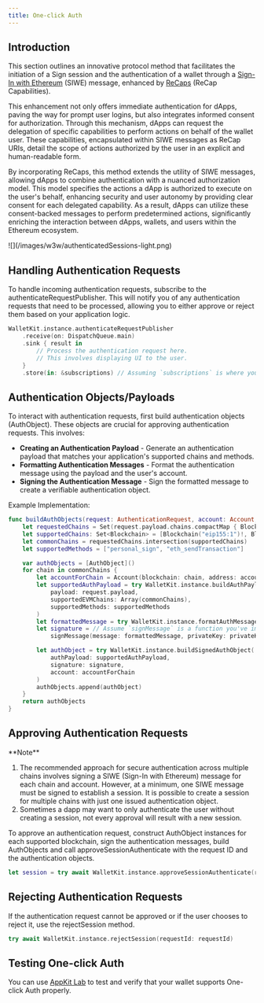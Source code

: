 ```yaml
---
title: One-click Auth
---
```


## Introduction

This section outlines an innovative protocol method that facilitates the initiation of a Sign session and the authentication of a wallet through a [Sign-In with Ethereum](https://eips.ethereum.org/EIPS/eip-4361) (SIWE) message, enhanced by [ReCaps](https://eips.ethereum.org/EIPS/eip-5573) (ReCap Capabilities).

This enhancement not only offers immediate authentication for dApps, paving the way for prompt user logins, but also integrates informed consent for authorization. Through this mechanism, dApps can request the delegation of specific capabilities to perform actions on behalf of the wallet user. These capabilities, encapsulated within SIWE messages as ReCap URIs, detail the scope of actions authorized by the user in an explicit and human-readable form.

By incorporating ReCaps, this method extends the utility of SIWE messages, allowing dApps to combine authentication with a nuanced authorization model. This model specifies the actions a dApp is authorized to execute on the user's behalf, enhancing security and user autonomy by providing clear consent for each delegated capability. As a result, dApps can utilize these consent-backed messages to perform predetermined actions, significantly enriching the interaction between dApps, wallets, and users within the Ethereum ecosystem.
<Frame>
![](/images/w3w/authenticatedSessions-light.png)
</Frame>


## Handling Authentication Requests

To handle incoming authentication requests, subscribe to the authenticateRequestPublisher. This will notify you of any authentication requests that need to be processed, allowing you to either approve or reject them based on your application logic.

```swift
WalletKit.instance.authenticateRequestPublisher
    .receive(on: DispatchQueue.main)
    .sink { result in
        // Process the authentication request here.
        // This involves displaying UI to the user.
    }
    .store(in: &subscriptions) // Assuming `subscriptions` is where you store your Combine subscriptions.
```

## Authentication Objects/Payloads

To interact with authentication requests, first build authentication objects (AuthObject). These objects are crucial for approving authentication requests. This involves:

- **Creating an Authentication Payload** - Generate an authentication payload that matches your application's supported chains and methods.
- **Formatting Authentication Messages** - Format the authentication message using the payload and the user's account.
- **Signing the Authentication Message** - Sign the formatted message to create a verifiable authentication object.

Example Implementation:

```swift
func buildAuthObjects(request: AuthenticationRequest, account: Account, privateKey: String) throws -> [AuthObject] {
    let requestedChains = Set(request.payload.chains.compactMap { Blockchain($0) })
    let supportedChains: Set<Blockchain> = [Blockchain("eip155:1")!, Blockchain("eip155:137")!, Blockchain("eip155:69")!]
    let commonChains = requestedChains.intersection(supportedChains)
    let supportedMethods = ["personal_sign", "eth_sendTransaction"]

    var authObjects = [AuthObject]()
    for chain in commonChains {
        let accountForChain = Account(blockchain: chain, address: account.address)!
        let supportedAuthPayload = try WalletKit.instance.buildAuthPayload(
            payload: request.payload,
            supportedEVMChains: Array(commonChains),
            supportedMethods: supportedMethods
        )
        let formattedMessage = try WalletKit.instance.formatAuthMessage(payload: supportedAuthPayload, account: accountForChain)
        let signature = // Assume `signMessage` is a function you've implemented to sign messages.
            signMessage(message: formattedMessage, privateKey: privateKey)

        let authObject = try WalletKit.instance.buildSignedAuthObject(
            authPayload: supportedAuthPayload,
            signature: signature,
            account: accountForChain
        )
        authObjects.append(authObject)
    }
    return authObjects
}

```

## Approving Authentication Requests

<Note>
**Note**

1. The recommended approach for secure authentication across multiple chains involves signing a SIWE (Sign-In with Ethereum) message for each chain and account. However, at a minimum, one SIWE message must be signed to establish a session. It is possible to create a session for multiple chains with just one issued authentication object.
2. Sometimes a dapp may want to only authenticate the user without creating a session, not every approval will result with a new session.
</Note>

To approve an authentication request, construct AuthObject instances for each supported blockchain, sign the authentication messages, build AuthObjects and call approveSessionAuthenticate with the request ID and the authentication objects.

```swift
let session = try await WalletKit.instance.approveSessionAuthenticate(requestId: requestId, auths: authObjects)
```

## Rejecting Authentication Requests

If the authentication request cannot be approved or if the user chooses to reject it, use the rejectSession method.

```swift
try await WalletKit.instance.rejectSession(requestId: requestId)
```

## Testing One-click Auth

You can use [AppKit Lab](https://appkit-lab.reown.com/library/ethers-siwe/) to test and verify that your wallet supports One-click Auth properly.

<Card
  title="Test One-click Auth"
  href="https://appkit-lab.reown.com/library/ethers-siwe/"
/>
